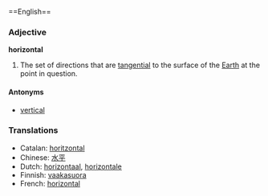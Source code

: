 <u style="display: none;">... no changes ... no changes ... no changes ... no changes ... no changes ... no changes ... no changes ... no changes ... no changes ... no changes ... no changes ...  </u>==English==

===Adjective===
'''horizontal'''

# The set of directions that are [[tangent|tangential]] to the surface of the [[Earth]] at the point in question.

====Antonyms====
*[[vertical]]

===Translations===
{{top}}
*Catalan: [[horitzontal]]
*Chinese: [[水平]]
*Dutch: [[horizontaal]], [[horizontale]]
*Finnish: [[vaakasuora]]
*French: [[horizontal]]
{{bottom}}